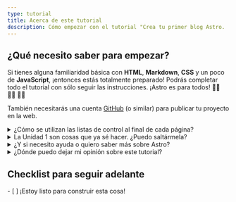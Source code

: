 ```yaml
---
type: tutorial
title: Acerca de este tutorial
description: Cómo empezar con el tutorial "Crea tu primer blog Astro.
---
```



## ¿Qué necesito saber para empezar?

Si tienes alguna familiaridad básica con **HTML**, **Markdown**, **CSS** y un poco de **JavaScript**, ¡entonces estás totalmente preparado! Podrás completar todo el tutorial con sólo seguir las instrucciones. ¡Astro es para todos! 🧑‍🚀 👩‍🚀 👨‍🚀 

También necesitarás una cuenta [GitHub](https://github.com) (o similar) para publicar tu proyecto en la web.

<details>
<summary>¿Cómo se utilizan las listas de control al final de cada página?</summary>

Márcalos.

Al final de cada página, encontrará una lista de tareas que debería poder realizar. Marque estos elementos para ver su progreso en el Tutorial Tracker.

El uso del rastreador es opcional, pero puede ayudarle a recordar su lugar si completa el tutorial en varias visitas. También puedes dejar en blanco algunas listas de control como recordatorio de unidades que quieras volver a visitar más adelante.

(Estos datos sólo se guardan en el almacenamiento local de su navegador y no están disponibles en ningún otro lugar. Astro no envía ni almacena ningún dato.)
</details>

<details>
<summary>La Unidad 1 son cosas que ya sé hacer. ¿Puedo saltármela?</summary>

Puedes usar las lecciones dentro de [Unidad 1](/es/tutorial/1-setup/) para asegurarte de que tienes las herramientas de desarrollo y las cuentas online que necesitarás para completar el tutorial. Te guiará a través de la creación de un nuevo proyecto Astro, almacenándolo en GitHub, y desplegándolo en Netlify.

Si [creas un proyecto Astro nuevo y vacío](/es/install/auto/) y te sientes cómodo con tu configuración, puedes pasar sin problemas a la [Unidad 2](/es/tutorial/2-pages/) donde empezarás a crear nuevas páginas en tu proyecto.
</details>

<details>
<summary>¿Y si necesito ayuda o quiero saber más sobre Astro?</summary>

¡Nuestro [amigable servidor Astro Discord](https://astro.build/chat) es el lugar ideal! 

Entra en el canal del foro de asistencia para hacer preguntas, o saluda y charla en `#general` o `#off-topic`.
</details>

<details>
<summary>¿Dónde puedo dejar mi opinión sobre este tutorial?</summary>

Este tutorial es un proyecto de nuestro equipo Docs. Puedes encontrarnos en Discord en el canal `#docs`, o enviar issues al [repositorio Docs en GitHub](https://github.com/withastro/docs/issues). 
</details>

<Box icon="check-list">

## Checklist para seguir adelante

<Checklist>
- [ ] ¡Estoy listo para construir esta cosa!
</Checklist>
</Box>
